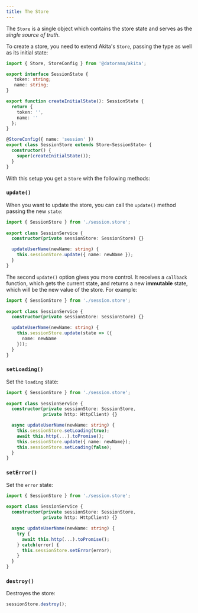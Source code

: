 ```yaml
---
title: The Store
---
```


The `Store` is a single object which contains the store state and serves as the _single source of truth_.

To create a store, you need to extend Akita's `Store`, passing the type as well as its initial state:

```ts title="session.store.ts"
import { Store, StoreConfig } from '@datorama/akita';

export interface SessionState {
   token: string;
   name: string;
}

export function createInitialState(): SessionState {
  return {
    token: '',
    name: ''
  };
}

@StoreConfig({ name: 'session' })
export class SessionStore extends Store<SessionState> {
  constructor() {
    super(createInitialState());
  }
}
```

With this setup you get a `Store` with the following methods:

### `update()`

When you want to update the store, you can call the `update()` method passing the new `state`:

```ts title="session.service.ts"
import { SessionStore } from './session.store';
 
export class SessionService {
  constructor(private sessionStore: SessionStore) {}

  updateUserName(newName: string) {
    this.sessionStore.update({ name: newName });
  }  
}
```

The second `update()` option gives you more control. It receives a `callback` function, which gets the current state, and returns a new **immutable** state, which will be the new value of the store. For example:

```ts title="session.service.ts"
import { SessionStore } from './session.store';
 
export class SessionService {
  constructor(private sessionStore: SessionStore) {}

  updateUserName(newName: string) {
    this.sessionStore.update(state => ({
      name: newName
    }));
  }  
}
```

### `setLoading()`

Set the `loading` state:
```ts title="session.service.ts"
import { SessionStore } from './session.store';
 
export class SessionService {
  constructor(private sessionStore: SessionStore, 
              private http: HttpClient) {}

  async updateUserName(newName: string) {
    this.sessionStore.setLoading(true);
    await this.http(...).toPromise();
    this.sessionStore.update({ name: newName});
    this.sessionStore.setLoading(false);
  }  
}
```

### `setError()`
Set the `error` state:

```ts title="session.service.ts"
import { SessionStore } from './session.store';
 
export class SessionService {
  constructor(private sessionStore: SessionStore, 
              private http: HttpClient) {}

  async updateUserName(newName: string) {
    try {
      await this.http(...).toPromise();
    } catch(error) {
      this.sessionStore.setError(error);
    }
  }  
}
```

### `destroy()`
Destroyes the store:
```ts
sessionStore.destroy();
```


